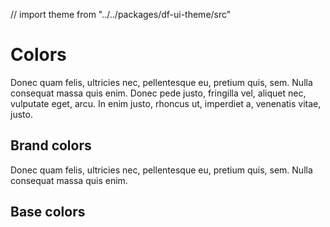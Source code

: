 // import theme from "../../packages/df-ui-theme/src"

<Meta title="Foundations/Colors" />

# Colors

Donec quam felis, ultricies nec, pellentesque eu, pretium quis, sem. Nulla consequat massa quis enim. Donec pede justo, fringilla vel, aliquet nec, vulputate eget, arcu. In enim justo, rhoncus ut, imperdiet a, venenatis vitae, justo.

## Brand colors

Donec quam felis, ultricies nec, pellentesque eu, pretium quis, sem.
Nulla consequat massa quis enim.

<ColorPalette>
  <ColorItem
    title="Primary"
    subtitle="Christi"
    colors={{ ...theme.palette.primary }}
  />
</ColorPalette>

## Base colors

<ColorPalette>
  <ColorItem
    title="Grey / Secondary"
    subtitle="Mirage"
    colors={{ ...theme.palette.secondary }}
  />
  <ColorItem
    title="Info"
    subtitle="Blue Ribbon"
    colors={{ ...theme.palette.info }}
  />
  <ColorItem
    title="Success"
    subtitle="Jade"
    colors={{ ...theme.palette.success }}
  />
  <ColorItem
    title="Warning"
    subtitle="Buttercup"
    colors={{ ...theme.palette.warning }}
  />
  <ColorItem
    title="Error"
    subtitle="Crimson"
    colors={{ ...theme.palette.error }}
  />
</ColorPalette>
